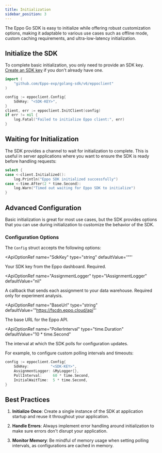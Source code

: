 ```yaml
---
title: Initialization
sidebar_position: 3
---
```



The Eppo Go SDK is easy to initialize while offering robust customization options, making it adaptable to various use cases such as offline mode, custom caching requirements, and ultra-low-latency initialization.

## Initialize the SDK

To complete basic initialization, you only need to provide an SDK key. [Create an SDK key](/sdks/sdk-keys) if you don't already have one.

```go
import (
    "github.com/Eppo-exp/golang-sdk/v6/eppoclient"
)

config := eppoclient.Config{
    SdkKey: "<SDK-KEY>",
}
client, err := eppoclient.InitClient(config)
if err != nil {
    log.Fatal("Failed to initialize Eppo client:", err)
}
```

## Waiting for Initialization

The SDK provides a channel to wait for initialization to complete. This is useful in server applications where you want to ensure the SDK is ready before handling requests:

```go
select {
case <-client.Initialized():
    log.Println("Eppo SDK initialized successfully")
case <-time.After(2 * time.Second):
    log.Warn("Timed out waiting for Eppo SDK to initialize")
}
```

## Advanced Configuration

Basic initialization is great for most use cases, but the SDK provides options that you can use during initialization to customize the behavior of the SDK.

### Configuration Options

The `Config` struct accepts the following options:

<ApiOptionRef
  name="SdkKey"
  type="string"
  defaultValue='""'
>

Your SDK key from the Eppo dashboard. Required.
</ApiOptionRef>

<ApiOptionRef
  name="AssignmentLogger"
  type="IAssignmentLogger"
  defaultValue="nil"
>

A callback that sends each assignment to your data warehouse. Required only for experiment analysis.
</ApiOptionRef>

<ApiOptionRef
  name="BaseUrl"
  type="string"
  defaultValue='"https://fscdn.eppo.cloud/api"'
>

The base URL for the Eppo API.
</ApiOptionRef>

<ApiOptionRef
  name="PollerInterval"
  type="time.Duration"
  defaultValue="10 * time.Second"
>

The interval at which the SDK polls for configuration updates.
</ApiOptionRef>


For example, to configure custom polling intervals and timeouts:

```go
config := eppoclient.Config{
    SdkKey:          "<SDK-KEY>",
    AssignmentLogger: &MyLogger{},
    PollInterval:     60 * time.Second,
    InitialWaitTime:  5 * time.Second,
}
```


## Best Practices

1. **Initialize Once**: Create a single instance of the SDK at application startup and reuse it throughout your application.

2. **Handle Errors**: Always implement error handling around initialization to make sure errors don't disrupt your application.

4. **Monitor Memory**: Be mindful of memory usage when setting polling intervals, as configurations are cached in memory.
